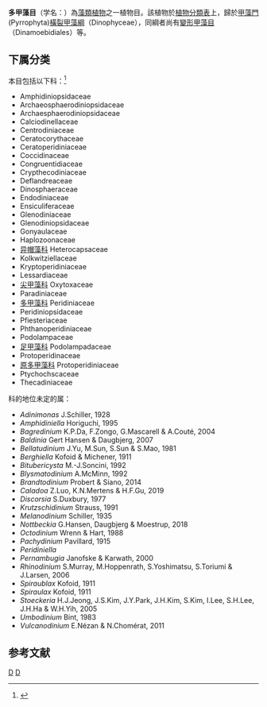 {{Automatic taxobox
| taxon = Peridiniales
| authority = 
| subdivision_ranks = 科
| subdivision = 见正文
| synonyms = Peridiniida
}}
'''多甲藻目'''（学名：''{{lang|la|Peridiniales}}''）為[[藻類植物|藻類植物]]之一植物目。該植物於[[植物分類表|植物分類表]]上，歸於[[甲藻門|甲藻門]] (Pyrrophyta)[[橫裂甲藻綱|橫裂甲藻綱]]（Dinophyceae），同綱者尚有[[變形甲藻目|變形甲藻目]]（Dinamoebidiales）等。

==下属分类==
本目包括以下科：<ref>{{cite web |title=Peridiniales |url=https://www.gbif.org/species/8907302 |website=GBIF |access-date=2022-06-14 |archive-date=2022-04-21 |archive-url=https://web.archive.org/web/20220421033421/https://www.gbif.org/species/8907302 }}</ref>
* Amphidiniopsidaceae
* Archaeosphaerodiniopsidaceae
* Archaesphaerodiniopsidaceae
* Calciodinellaceae
* Centrodiniaceae
* Ceratocorythaceae
* Ceratoperidiniaceae
* Coccidinaceae
* Congruentidiaceae
* Crypthecodiniaceae
* Deflandreaceae
* Dinosphaeraceae
* Endodiniaceae
* Ensiculiferaceae
* Glenodiniaceae
* Glenodiniopsidaceae
* Gonyaulaceae
* Haplozoonaceae
* [[异帽藻科|异帽藻科]] Heterocapsaceae
* Kolkwitziellaceae
* Kryptoperidiniaceae
* Lessardiaceae
* [[尖甲藻科|尖甲藻科]] Oxytoxaceae
* Paradiniaceae
* [[多甲藻科|多甲藻科]] Peridiniaceae
* Peridiniopsidaceae
* Pfiesteriaceae
* Phthanoperidiniaceae
* Podolampaceae
* [[足甲藻科|足甲藻科]] Podolampadaceae
* Protoperidinaceae
* [[原多甲藻科|原多甲藻科]] Protoperidiniaceae
* Ptychochscaceae
* Thecadiniaceae
;科的地位未定的属：
* ''Adinimonas'' J.Schiller, 1928
* ''Amphidiniella'' Horiguchi, 1995
* ''Bagredinium'' K.P.Da, F.Zongo, G.Mascarell & A.Couté, 2004
* ''Baldinia'' Gert Hansen & Daugbjerg, 2007
* ''Bellatudinium'' J.Yu, M.Sun, S.Sun & S.Mao, 1981
* ''Berghiella'' Kofoid & Michener, 1911
* ''Bitubericysta'' M.-J.Soncini, 1992
* ''Blysmatodinium'' A.McMinn, 1992
* ''Brandtodinium'' Probert & Siano, 2014
* ''Caladoa'' Z.Luo, K.N.Mertens & H.F.Gu, 2019
* ''Discorsia'' S.Duxbury, 1977
* ''Krutzschidinium'' Strauss, 1991
* ''Melanodinium'' Schiller, 1935
* ''Nottbeckia'' G.Hansen, Daugbjerg & Moestrup, 2018
* ''Octodinium'' Wrenn & Hart, 1988
* ''Pachydinium'' Pavillard, 1915
* ''Peridiniella''
* ''Pernambugia'' Janofske & Karwath, 2000
* ''Rhinodinium'' S.Murray, M.Hoppenrath, S.Yoshimatsu, S.Toriumi & J.Larsen, 2006
* ''Spiraublax'' Kofoid, 1911
* ''Spiraulax'' Kofoid, 1911
* ''Stoeckeria'' H.J.Jeong, J.S.Kim, J.Y.Park, J.H.Kim, S.Kim, I.Lee, S.H.Lee, J.H.Ha & W.H.Yih, 2005
* ''Umbodinium'' Bint, 1983
* ''Vulcanodinium'' E.Nézan & N.Chomérat, 2011

== 参考文献 ==
{{Reflist}}

{{Taxonbar|from=Q7168444}}

[[Category:藻類|D]]
[[Category:绿藻纲|D]]


{{Algae-stub}}